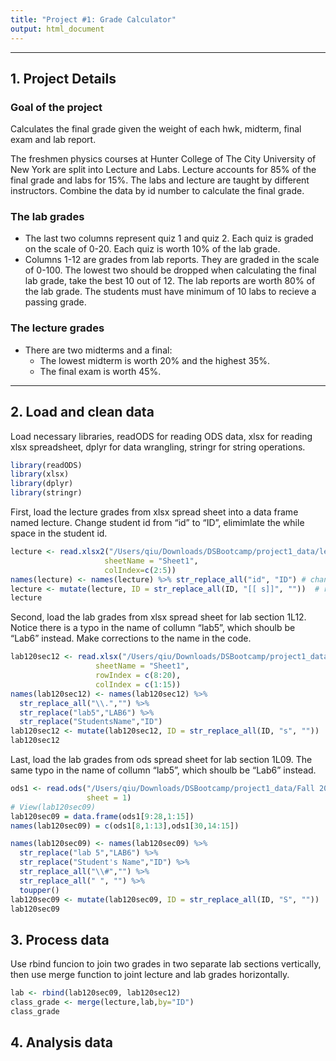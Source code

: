 ```yaml
---
title: "Project #1: Grade Calculator"
output: html_document
---
```


******
## 1. Project Details

### Goal of the project
Calculates the final grade given the weight of each hwk, midterm, final exam and lab report.

The freshmen physics courses at Hunter College of The City University of New York are split into Lecture and Labs. Lecture accounts for 85% of the final grade and labs for 15%. The labs and lecture are taught by different instructors. Combine the data by id number to calculate the final grade.

### The lab grades
* The last two columns represent quiz 1 and quiz 2. Each quiz is graded on the scale of 0-20. Each quiz is worth 10% of the lab grade.
* Columns 1-12 are grades from lab reports. They are graded in the scale of 0-100. The lowest two should be dropped when calculating the final lab grade, take the best 10 out of 12. The lab reports are worth 80% of the lab grade. The students must have minimum of 10 labs to recieve a passing grade.

### The lecture grades
* There are two midterms and a final:
   + The lowest midterm is worth 20% and the highest 35%. 
   + The final exam is worth 45%.

******
## 2. Load and clean data

Load necessary libraries, readODS for reading ODS data, xlsx for reading xlsx spreadsheet, dplyr for data wrangling, stringr for string operations.
```r
library(readODS)
library(xlsx)
library(dplyr)
library(stringr)
```

First, load the lecture grades from xlsx spread sheet into a data frame named lecture. Change student id from "id" to "ID", elimimlate the while space in the student id.

```r
lecture <- read.xlsx2("/Users/qiu/Downloads/DSBootcamp/project1_data/lecture.xlsx",
                     sheetName = "Sheet1",
                     colIndex=c(2:5))
names(lecture) <- names(lecture) %>% str_replace_all("id", "ID") # change from “id” to “ID”,
lecture <- mutate(lecture, ID = str_replace_all(ID, "[[ s]]", ""))  # remove letter "s" and the white space in student id's.
lecture
```

Second, load the lab grades from xlsx spread sheet for lab section 1L12.
Notice there is a typo in the name of collumn "lab5", which shoulb be "Lab6" instead. Make corrections to the name in the code.

```r
lab120sec12 <- read.xlsx("/Users/qiu/Downloads/DSBootcamp/project1_data/Fall 2015 Lab 120, Sec 1L12.xlsx", 
                   sheetName = "Sheet1", 
                   rowIndex = c(8:20), 
                   colIndex = c(1:15))
names(lab120sec12) <- names(lab120sec12) %>% 
  str_replace_all("\\.","") %>%
  str_replace("lab5","LAB6") %>%
  str_replace("StudentsName","ID")
lab120sec12 <- mutate(lab120sec12, ID = str_replace_all(ID, "s", ""))  # remove letter "s" in student id's.
lab120sec12
```

Last, load the lab grades from ods spread sheet for lab section 1L09. The same typo in the name of collumn "lab5", which shoulb be "Lab6" instead.

```r
ods1 <- read.ods("/Users/qiu/Downloads/DSBootcamp/project1_data/Fall 2015 Lab 120 section 1L09.ods",
                 sheet = 1)
# View(lab120sec09)
lab120sec09 = data.frame(ods1[9:28,1:15])
names(lab120sec09) = c(ods1[8,1:13],ods1[30,14:15])

names(lab120sec09) <- names(lab120sec09) %>% 
  str_replace("lab 5","LAB6") %>%
  str_replace("Student's Name","ID") %>%
  str_replace_all("\\#","") %>%
  str_replace_all(" ", "") %>%
  toupper()
lab120sec09 <- mutate(lab120sec09, ID = str_replace_all(ID, "S", "")) 
lab120sec09
```

## 3. Process data

Use rbind funcion to join two grades in two separate lab sections vertically, then use merge function to joint lecture and lab grades horizontally.

```r
lab <- rbind(lab120sec09, lab120sec12)
class_grade <- merge(lecture,lab,by="ID")
class_grade
```
## 4. Analysis data


